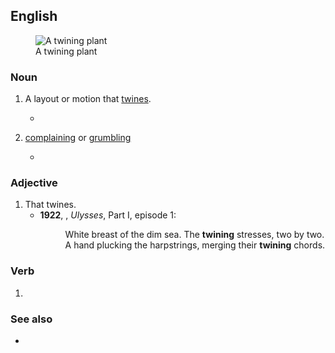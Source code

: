 {{also|Twining}}
==English==
[[File:PSM V67 D188 Twining plant wild morning glory.png|thumb|right|A twining plant]]

===Noun===
{{en-noun|~}}

# {{lb|en|countable}} A layout or motion that [[twine]]s.
#* {{quote-book|en|year=1907|author=Ludwig Jost, Robert John Harvey Gibson|title=Lectures on plant physiology|passage=In addition to autonomous movements in one plane we have also autonomous movements in space, such as torsions and '''twinings'''.}}
# {{lb|en|British|uncountable|regional|Cumbria}} [[complaining]] or [[grumbling]]
#* {{quote-journal|en|date=November 23, 2009|author=agency.|title=Cockermouth starts journey back from flood devastation|work=The Guardian|url= |page= |passage=''Canon Bryan Rowe, quoted in the article''. It's going to take months to put right. But you won't hear any '''twining''' [Cumbrian dialect for moaning]. Nobody is going: 'Woe is us'. Everybody is just trying to help somebody else.}}

===Adjective===
{{en-adj|-}}

# That twines.
#* '''1922''', {{w|James Joyce}}, ''Ulysses'', Part I, episode 1:
#*: White breast of the dim sea. The '''twining''' stresses, two by two. A hand plucking the harpstrings, merging their '''twining''' chords.

===Verb===
{{head|en|verb form}}

# {{present participle of|en|twine|nocat=1}}

===See also===
* {{l|en|twinning}}